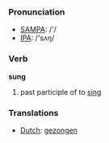 === Pronunciation ===
*[[w:SAMPA|SAMPA]]: /'/
*[[w:IPA|IPA]]: /'sʌŋ/

=== Verb ===

'''sung'''

# past participle of to [[sing]]

=== Translations ===
*[[Dutch]]: [[gezongen]]